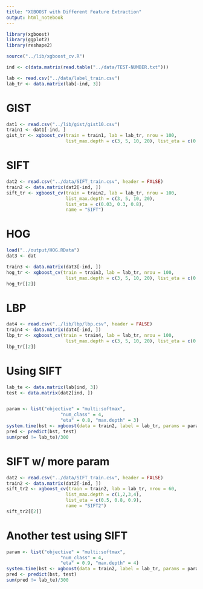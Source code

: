 ```yaml
---
title: "XGBOOST with Different Feature Extraction"
output: html_notebook
---
```


```r
library(xgboost)
library(ggplot2)
library(reshape2)

source("../lib/xgboost_cv.R")
```


```r
ind <- c(data.matrix(read.table("../data/TEST-NUMBER.txt")))

lab <- read.csv("../data/label_train.csv")
lab_tr <- data.matrix(lab[-ind, 3])
```


# GIST
```r
dat1 <- read.csv("../lib/gist/gist10.csv")
train1 <- dat1[-ind, ]
gist_tr <- xgboost_cv(train = train1, lab = lab_tr, nrou = 100, 
                      list_max.depth = c(3, 5, 10, 20), list_eta = c(0.03, 0.3, 0.8), name = "GIST")
```

# SIFT
```r
dat2 <- read.csv("../data/SIFT_train.csv", header = FALSE)
train2 <- data.matrix(dat2[-ind, ])
sift_tr <- xgboost_cv(train = train2, lab = lab_tr, nrou = 100, 
                      list_max.depth = c(3, 5, 10, 20), 
                      list_eta = c(0.03, 0.3, 0.8),
                      name = "SIFT")
```

# HOG
```r
load("../output/HOG.RData")
dat3 <- dat

train3 <- data.matrix(dat3[-ind, ])
hog_tr <- xgboost_cv(train = train3, lab = lab_tr, nrou = 100, 
                      list_max.depth = c(3, 5, 10, 20), list_eta = c(0.03, 0.3, 0.8), name = "HOG")
hog_tr[[2]]
```

# LBP
```r
dat4 <- read.csv("../lib/lbp/lbp.csv", header = FALSE)
train4 <- data.matrix(dat4[-ind, ])
lbp_tr <- xgboost_cv(train = train4, lab = lab_tr, nrou = 100, 
                      list_max.depth = c(3, 5, 10, 20), list_eta = c(0.03, 0.3, 0.8), name = "LBP")
lbp_tr[[2]]
```

# Using SIFT
```r
lab_te <- data.matrix(lab[ind, 3])
test <- data.matrix(dat2[ind, ])


param <- list("objective" = "multi:softmax",
                    "num_class" = 4,
                    "eta" = 0.8, "max.depth" = 3)
system.time(bst <- xgboost(data = train2, label = lab_tr, params = param, nrounds = 40, verbose = 0))
pred <- predict(bst, test)
sum(pred != lab_te)/300

```

# SIFT w/ more param
```r
dat2 <- read.csv("../data/SIFT_train.csv", header = FALSE)
train2 <- data.matrix(dat2[-ind, ])
sift_tr2 <- xgboost_cv(train = train2, lab = lab_tr, nrou = 60, 
                      list_max.depth = c(1,2,3,4), 
                      list_eta = c(0.5, 0.8, 0.9),
                      name = "SIFT2")
sift_tr2[[2]]
```

# Another test using SIFT
```r
param <- list("objective" = "multi:softmax",
                    "num_class" = 4,
                    "eta" = 0.9, "max.depth" = 4)
system.time(bst <- xgboost(data = train2, label = lab_tr, params = param, nrounds = 35, verbose = 0))
pred <- predict(bst, test)
sum(pred != lab_te)/300
```

